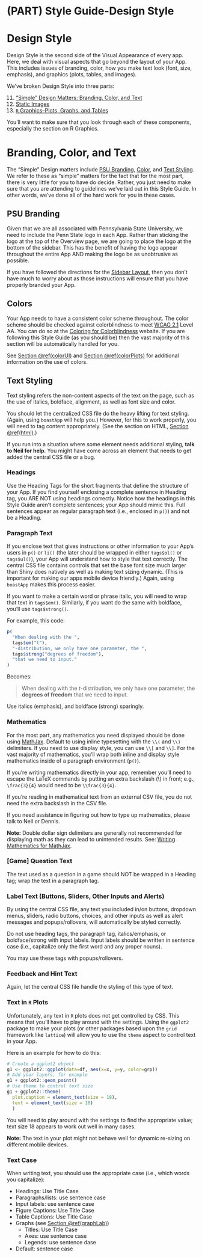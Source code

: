 # (PART) Style Guide-Design Style {-}

# Design Style {#designStyle -}

Design Style is the second side of the Visual Appearance of every app. Here, we deal with visual aspects that go beyond the layout of your App. This includes issues of branding, color, how you make text look (font, size, emphasis), and graphics (plots, tables, and images).

We've broken Design Style into three parts:

11) ["Simple" Design Matters: Branding, Color, and Text](#simpleDesign)
12) [Static Images](#staticImages)
13) [`R` Graphics--Plots, Graphs, and Tables](#graphics)

You'll want to make sure that you look through each of these components, especially the section on R Graphics.

# Branding, Color, and Text {#simpleDesign}

The "Simple" Design matters include [PSU Branding](#logo), [Color](#colorChoices), and [Text Styling](#styleText). We refer to these as "simple" matters for the fact that for the most part, there is very little for you to have do decide. Rather, you just need to make sure that you are attending to guidelines we've laid out in this Style Guide. In other words, we've done all of the hard work for you in these cases.

## PSU Branding {#logo}

Given that we are all associated with Pennsylvania State University, we need to include the Penn State logo in each App. Rather than sticking the logo at the top of the Overview page, we are going to place the logo at the bottom of the sidebar. This has the benefit of having the logo appear throughout the entire App AND making the logo be as unobtrusive as possible.

If you have followed the directions for the [Sidebar Layout](#sidebar), then you don't have much to worry about as those instructions will ensure that you have properly branded your App.

## Colors {#colorChoices}

Your App needs to have a consistent color scheme throughout. The color scheme should be checked against colorblindness to meet [WCAG 2.1](https://www.w3.org/WAI/WCAG21/quickref/) Level AA. You can do so at the [Coloring for Colorblindness](https://davidmathlogic.com/colorblind/#%23000000-%23E69F00-%2356B4E9-%23009E73-%23F0E442-%230072B2-%23D55E00-%23CC79A7) website.  If you are following this Style Guide (as you should be) then the vast majority of this section will be automatically handled for you.

See [Section \@ref(colorUI)](#colorUI) and [Section \@ref(colorPlots)](#colorPlots) for additional information on the use of colors.

## Text Styling {#styleText}

Text styling refers the non-content aspects of the text on the page, such as the use of italics, boldface, alignment, as well as font size and color.

You should let the centralized CSS file do the heavy lifting for text styling. (Again, using `boastApp` will help you.) However, for this to work properly, you will need to tag content appropriately. (See the section on HTML, [Section \@ref(html)](#html).)

If you run into a situation where some element needs additional styling, __talk to Neil for help__. You might have come across an element that needs to get added the central CSS file or a bug.

### Headings

Use the Heading Tags for the short fragments that define the structure of your App. If you find yourself enclosing a complete sentence in Heading tag, you ARE NOT using headings correctly. Notice how the headings in this Style Guide aren’t complete sentences; your App should mimic this. Full sentences appear as regular paragraph text (i.e., enclosed in `p()`) and not be a Heading.

### Paragraph Text

If you enclose text that gives instructions or other information to your App’s users in `p()` or `li()` (the later should be wrapped in either `tags$ol()` or `tags$ul()`), your App will understand how to style that text correctly. The central CSS file contains controls that set the base font size much larger than Shiny does natively as well as making text sizing dynamic. (This is important for making our apps mobile device friendly.) Again, using `boastApp` makes this process easier.

If you want to make a certain word or phrase italic, you will need to wrap that text in `tags$em()`. Similarly, if you want do the same with boldface, you’ll use `tags$strong()`.

For example, this code:

```r
p(
  "When dealing with the ",
  tags$em("t"),
  "-distribution, we only have one parameter, the ",
  tags$strong("degrees of freedom"),
  "that we need to input."
)
```

Becomes:  

> When dealing with the *t*-distribution, we only have one parameter, the __degrees of freedom__ that we need to input.

Use italics (emphasis), and boldface (strong) sparingly.

### Mathematics

For the most part, any mathematics you need displayed should be done using [MathJax](https://www.mathjax.org/). Default to using inline typesetting with the `\\(` and `\\)` delimiters. If you need to use display style, you can use `\\[` and `\\]`. For the vast majority of mathematics, you’ll wrap both inline and display style mathematics inside of a paragraph environment (`p()`).

If you’re writing mathematics directly in your app, remember you’ll need to escape the LaTeX commands by putting an extra backslash (\\) in front; e.g., `\frac{3}{4}` would need to be `\\frac{3}{4}`.

If you’re reading in mathematical text from an external CSV file, you do not need the extra backslash in the CSV file.

If you need assistance in figuring out how to type up mathematics, please talk to Neil or Dennis.

__Note:__ Double dollar sign delimiters are generally not recommended for displaying math as they can lead to unintended results. See: [Writing Mathematics for MathJax](https://docs.mathjax.org/en/latest/basic/mathematics.html).

### [Game] Question Text

The text used as a question in a game should NOT be wrapped in a Heading tag; wrap the text in a paragraph tag.

### Label Text (Buttons, Sliders, Other Inputs and Alerts)

By using the central CSS file, any text you included in/on buttons, dropdown menus, sliders, radio buttons, choices, and other inputs as well as alert messages and popups/rollovers, will automatically be styled correctly.

Do not use heading tags, the paragraph tag, italics/emphasis, or boldface/strong with input labels. Input labels should be written in sentence case (i.e., capitalize only the first word and any proper nouns).

You may use these tags with popups/rollovers.

### Feedback and Hint Text

Again, let the central CSS file handle the styling of this type of text.

### Text in `R` Plots

Unfortunately, any text in `R` plots does not get controlled by CSS. This means that you’ll have to play around with the settings. Using the `ggplot2` package to make your plots (or other packages based upon the `grid` framework like `lattice`) will allow you to use the `theme` aspect to control text in your App.

Here is an example for how to do this:

```r
# Create a ggplot2 object
g1 <- ggplot2::ggplot(data=df, aes(x=x, y=y, color=grp)) 
# Add your layers, for example
g1 + ggplot2::geom_point()
# Use theme to control text size
g1 + ggplot2::theme(
  plot.caption = element_text(size = 18),
  text = element_text(size = 18)
  )
```

You will need to play around with the settings to find the appropriate value; text size 18 appears to work out well in many cases.

__Note:__ The text in your plot might not behave well for dynamic re-sizing on different mobile devices.

### Text Case

When writing text, you should use the appropriate case (i.e., which words you capitalize):

+ Headings: Use Title Case
+ Paragraphs/lists: use sentence case
+ Input labels: use sentence case
+ Figure Captions: Use Title Case
+ Table Captions: Use Title Case
+ Graphs (see [Section \@ref(graphLab)](#graphLab))
    - Titles: Use Title Case
    - Axes: use sentence case
    - Legends: use sentence dase
+ Default: sentence case
